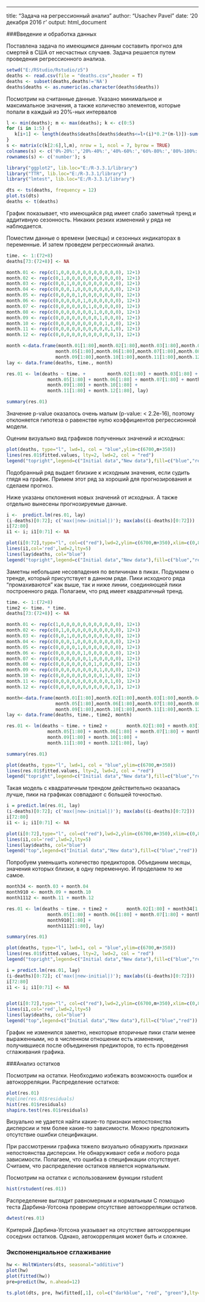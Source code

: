 ---
title: "Задача на регрессионный анализ"
author: "Usachev Pavel"
date: '20 декабря 2016 г '
output: html_document


###Введение и обработка данных 

Поставлена задача по имеющимся данным составить прогноз для смертей в США от несчастных случаев. Задача решается путем проведения регрессионного анализа.

```{r,echo=TRUE}
setwd("E:/RStudio/Rstudio/z5")
deaths <- read.csv(file = "deaths.csv",header = T)
deaths <- subset(deaths,deaths!='NA')
deaths$deaths <- as.numeric(as.character(deaths$deaths))
```

Посмотрим на считанные данные. Указано минимальное и максимальное значения, а также количество элементов, которые попали в каждый из 20%-ных интервалов 

```{r,echo=FALSE}
l <- min(deaths); m <- max(deaths); k <- c(0:5)
for (i in 1:5) {
   k[i+1] <- length(deaths$deaths[deaths$deaths<=l+(i)*0.2*(m-l)])-sum(k[0:i])
}
s <- matrix(c(k[2:6],l,m), nrow = 1, ncol = 7, byrow = TRUE)
colnames(s) <- c('0%-20%:','20%-40%:','40%-60%:','60%-80%:','80%-100%:','  min:','  max:')
rownames(s) <- c('number'); s
```

```{r,echo=FALSE}
library("ggplot2", lib.loc="E:/R-3.3.1/library") 
library("TTR", lib.loc="E:/R-3.3.1/library") 
library("lmtest", lib.loc="E:/R-3.3.1/library") 
```

```{r,echo=FALSE}
dts <- ts(deaths, frequency = 12)
plot.ts(dts)
deaths <- t(deaths)
```

График показывает, что имеющийся ряд имеет слабо заметный тренд и аддитивную сезонность. Никаких резких изменений у ряда не наблюдается.

Поместим данные о времени (месяцы) и сезонных индикаторах в переменные. И затем проведем регрессионный анализ.

```{r,echo=FALSE}
time. <- 1:(72+8)
deaths[73:(72+8)] <- NA

month.01 <- rep(c(1,0,0,0,0,0,0,0,0,0,0,0), 12+1)
month.02 <- rep(c(0,1,0,0,0,0,0,0,0,0,0,0), 12+1)
month.03 <- rep(c(0,0,1,0,0,0,0,0,0,0,0,0), 12+1)
month.04 <- rep(c(0,0,0,1,0,0,0,0,0,0,0,0), 12+1)
month.05 <- rep(c(0,0,0,0,1,0,0,0,0,0,0,0), 12+1)
month.06 <- rep(c(0,0,0,0,0,1,0,0,0,0,0,0), 12+1)
month.07 <- rep(c(0,0,0,0,0,0,1,0,0,0,0,0), 12+1)
month.08 <- rep(c(0,0,0,0,0,0,0,1,0,0,0,0), 12+1)
month.09 <- rep(c(0,0,0,0,0,0,0,0,1,0,0,0), 12+1)
month.10 <- rep(c(0,0,0,0,0,0,0,0,0,1,0,0), 12+1)
month.11 <- rep(c(0,0,0,0,0,0,0,0,0,0,1,0), 12+1)
month.12 <- rep(c(0,0,0,0,0,0,0,0,0,0,0,1), 12+1)

month <-data.frame(month.01[1:80],month.02[1:80],month.03[1:80],month.04[1:80],
                  month.05[1:80],month.06[1:80],month.07[1:80],month.08[1:80],
                  month.09[1:80],month.10[1:80],month.11[1:80],month.12[1:80])
lay <- data.frame(deaths, time., month)
```

``` {r,echo=FALSE}
res.01 <- lm(deaths ~ time. +        month.02[1:80] + month.03[1:80] + month.04[1:80] + 
               month.05[1:80] + month.06[1:80] + month.07[1:80] + month.08[1:80] + 
               month.09[1:80] + month.10[1:80] + 
               month.11[1:80] + month.12[1:80], lay)

summary(res.01)
```

Значение p-value оказалось очень малым (p-value: < 2.2e-16), поэтому отклоняется гипотеза о равенстве нулю коэффициентов регрессионной модели.

Оценим визуально вид графиков полученных значений и исходных:

```{r,echo=FALSE}
plot(deaths, type="l", lwd=1, col = "blue",ylim=c(6700,m+350))
lines(res.01$fitted.values, lty=2, lwd=2, col = "red")
legend("topright",legend=c("Initial data","New data"),fill=c("blue","red"))
```

Подобранный ряд выдает близкие к исходным значения, если судить глядя на график. Примем этот ряд за хороший для прогнозирования и сделаем прогноз.

Ниже указаны отклонения новых значений от исходных. А также отдельно вынесены прогнозируемые данные.

```{r,echo=FALSE}
i <-  predict.lm(res.01, lay)
(i-deaths)[0:72]; c('max(|new-initial|)'); max(abs((i-deaths)[0:72]))
i[72:80]
i1 <- i; i1[0:71] <- NA

plot(i[0:72],type="l", col=c("red"),lwd=2,ylim=c(6700,m+350),xlim=c(0,80))
lines(i1,col='red',lwd=2,lty=5)
lines(lay$deaths, col="blue")
legend("topright",legend=c("Initial data","New data"),fill=c("blue","red"))
```

Заметны небольшие несовпадения по величинам в пиках. Подумаем о тренде, который присутствует в данном ряде. Пики исходного ряда "промахиваются" как выше, так и ниже линии, соединяющей пики построенного ряда.
Полагаем, что ряд имеет квадратичный тренд.

```{r,echo=FALSE}
time. <- 1:(72+8)
time2 <- time. * time.
deaths[73:(72+8)] <- NA

month.01 <- rep(c(1,0,0,0,0,0,0,0,0,0,0,0), 12+1)
month.02 <- rep(c(0,1,0,0,0,0,0,0,0,0,0,0), 12+1)
month.03 <- rep(c(0,0,1,0,0,0,0,0,0,0,0,0), 12+1)
month.04 <- rep(c(0,0,0,1,0,0,0,0,0,0,0,0), 12+1)
month.05 <- rep(c(0,0,0,0,1,0,0,0,0,0,0,0), 12+1)
month.06 <- rep(c(0,0,0,0,0,1,0,0,0,0,0,0), 12+1)
month.07 <- rep(c(0,0,0,0,0,0,1,0,0,0,0,0), 12+1)
month.08 <- rep(c(0,0,0,0,0,0,0,1,0,0,0,0), 12+1)
month.09 <- rep(c(0,0,0,0,0,0,0,0,1,0,0,0), 12+1)
month.10 <- rep(c(0,0,0,0,0,0,0,0,0,1,0,0), 12+1)
month.11 <- rep(c(0,0,0,0,0,0,0,0,0,0,1,0), 12+1)
month.12 <- rep(c(0,0,0,0,0,0,0,0,0,0,0,1), 12+1)

month<-data.frame(month.01[1:80],month.02[1:80],month.03[1:80],month.04[1:80],
                  month.05[1:80],month.06[1:80],month.07[1:80],month.08[1:80],
                  month.09[1:80],month.10[1:80],month.11[1:80],month.12[1:80])
lay <- data.frame(deaths, time., time2, month)

res.01 <- lm(deaths ~ time. + time2 +       month.02[1:80] + month.03[1:80] + month.04[1:80] + 
               month.05[1:80] + month.06[1:80] + month.07[1:80] + month.08[1:80] + 
               month.09[1:80] + month.10[1:80] + 
               month.11[1:80] + month.12[1:80], lay)

summary(res.01)

plot(deaths, type="l", lwd=1, col = "blue",ylim=c(6700,m+350))
lines(res.01$fitted.values, lty=2, lwd=2, col = "red")
legend("topright",legend=c("Initial data","New data"),fill=c("blue","red"))
```

Такая модель с квадратичным трендом действительно оказалась лучше, пики на графиках совпадают с большей точностью.

```{r,echo=FALSE}
i = predict.lm(res.01, lay)
(i-deaths)[0:72]; c('max(|new-initial|)'); max(abs((i-deaths)[0:72]))
i[72:80]
i1 <- i; i1[0:71] <- NA

plot(i[0:72],type="l", col=c("red"),lwd=2,ylim=c(6700,m+350),xlim=c(0,80))
lines(i1,col='red',lwd=2,lty=5)
lines(lay$deaths, col="blue")
legend("top",legend=c("Initial data","New data"),fill=c("blue","red"))
```

Попробуем уменьшить количество предикторов. Объединим месяцы, значения которых близки, в одну переменную. И проделаем то же самое.

```{r,echo=FALSE}

month34 <- month.03 + month.04
month910 <- month.09 + month.10
month1112 <- month.11 + month.12

res.01 <- lm(deaths ~ time. + time2 +       month.02[1:80] + month34[1:80] + 
               month.05[1:80] + month.06[1:80] + month.07[1:80] + month.08[1:80] + 
               month910[1:80] + 
               month1112[1:80], lay)

summary(res.01)

plot(deaths, type="l", lwd=1, col = "blue",ylim=c(6700,m+350))
lines(res.01$fitted.values, lty=2, lwd=2, col = "red")
legend("topright",legend=c("Initial data","New data"),fill=c("blue","red"))

i = predict.lm(res.01, lay)
(i-deaths)[0:72]; c('max(|new-initial|)'); max(abs((i-deaths)[0:72]))
i[72:80]
i1 <- i; i1[0:71] <- NA


plot(i[0:72],type="l", col=c("red"),lwd=2,ylim=c(6700,m+350),xlim=c(0,80))
lines(i1,col='red',lwd=2,lty=5)
lines(lay$deaths, col="blue")
legend("top",legend=c("Initial data","New data"),fill=c("blue","red"))

```

График не изменился заметно, некоторые вторичные пики стали менее выраженными, но в численном отношении есть изменения, получившиеся после объединения предикторов, то есть проведения сглаживания графика.

###Анализ остатков

Посмотрим на остатки. Необходимо избежать возможность ошибок и автокорреляции.
Распределение остатков:

```{r,echo=FALSE}
plot(res.01)
#qqline(res.01$residuals)
hist(res.01$residuals)
shapiro.test(res.01$residuals)
```

Визуально не удается найти какие-то признаки непостоянства дисперсии и тем более какие-то зависимости. Можно предположить отсутствие ошибки спецификации.

При рассмотрении графика тяжело визуально обнаружить признаки непостоянства дисперсии. Не обнаруживают себя и любого рода зависимости. Полагаем, что ошибка в спецификации отсутствует. Считаем, что распределение остатков является нормальным.

Посмотрим на остатки с использованием функции rstudent

```{r,echo=FALSE}
hist(rstudent(res.01))
```

Распределение выглядит равномерным и нормальным
С помощью теста Дарбина-Уотсона проверим отсутствие автокорреляции остатков.

```{r,echo=FALSE}
dwtest(res.01)
```

Критерий Дарбина-Уотсона указывает на отсутствие автокорреляции соседних остатков. Однако, автокорреляция может быть и сложнее.

### Экспоненциальное сглаживание

```{r,echo=TRUE}
hw <- HoltWinters(dts, seasonal="additive")
plot(hw)
plot(fitted(hw))
pre=predict(hw, n.ahead=12)

ts.plot(dts, pre, hw$fitted[,1], col=c("darkblue", "red", "green"),lty=c(1,5,1),lwd=c(1,1,2))
```